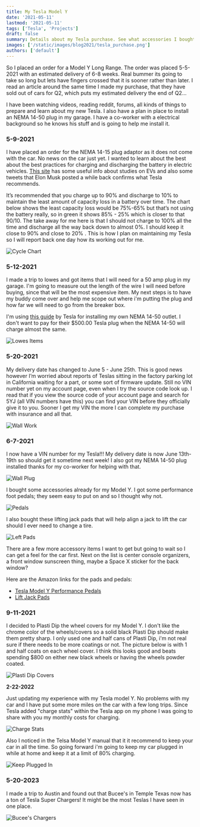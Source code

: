 ```yaml
---
title: My Tesla Model Y
date: '2021-05-11'
lastmod: '2021-05-11'
tags: ['Tesla', 'Projects']
draft: false
summary: Details about my Tesla purchase. See what accessories I bought for my car and what modifcations I have made.
images: ['/static/images/blog2021/tesla_purchase.png']
authors: ['default']
---
```


So I placed an order for a Model Y Long Range. The order was placed 5-5-2021 with an estimated delivery of 6-8 weeks. Real bummer
 its going to take so long but lets have fingers crossed that it is sooner rather than later. I read an article around the same time
  I made my purchase, that they have sold out of cars for Q2, which puts my estimated delivery the end of Q2...

I have been watching videos, reading reddit, forums, all kinds of things to prepare and learn about my new Tesla. I also have a 
plan in place to install an NEMA 14-50 plug in my garage. I have a co-worker with a electrical background so he knows his stuff and is going to help me install it.

### 5-9-2021

I have placed an order for the NEMA 14-15 plug adaptor as it does not come with the car. No news on the car just yet. I wanted to 
learn about the best about the best practices for charging and discharging the battery in electric vehicles. 
[This site](https://batteryuniversity.com/learn/article/how_to_prolong_lithium_based_batteries) has some 
useful info about studies on EVs and also some tweets that Elon Musk posted a while back confirms what Tesla recommends.

It’s recommended that you charge up to 90% and discharge to 10% to maintain the least amount of capacity loss in a battery over time. 
The chart below shows the least capacity loss would be 75%-65% but that’s not using the battery really, so in green it 
shows 85% - 25% which is closer to that 90/10. The take away for me here is that I should not charge to 100% all the time and discharge 
all the way back down to almost 0%. I should keep it close to 90% and close to 20% . This is how I plan on maintaining my Tesla so I will
report back one day how its working out for me.

![Cycle Chart](/static/images/blog2021/tesla_cycle_chart.jpg)

### 5-12-2021

I made a trip to lowes and got items that I will need for a 50 amp plug in my garage. I'm going to measure out the length of the wire I 
will need before buying, since that will be the most expensive item. My next steps is to have my buddy come over and help me scope out 
where i'm putting the plug and how far we will need to go from the breaker box.

I'm using [this guide](https://www.tesla.com/sites/default/files/pdfs/installation-guides/nema-14-50-installation-guide.pdf) by Tesla for installing my own NEMA 14-50 outlet. I don't want to pay for their $500.00 Tesla plug when the NEMA 14-50 
will charge almost the same.

![Lowes Items](/static/images/blog2021/lowes_items.jpg)

### 5-20-2021

My delivery date has changed to June 5 - June 25th. This is good news however I’m worried about reports of Teslas sitting in the factory parking lot 
in California waiting for a part, or some sort of firmware update. Still no VIN number yet on my account page, even when I try the source code look 
up. I read that if you view the source code of your account page and search for 5YJ (all VIN numbers have this) you can find your VIN before they 
officially give it to you. Sooner I get my VIN the more I can complete my purchase with insurance and all that.

![Wall Work](/static/images/blog2021/wall_wire.jpg)

### 6-7-2021

I now have a VIN number for my Tesla!!! My delivery date is now June 13th-19th so should get it sometime next week! I also got my NEMA 14-50 plug installed
thanks for my co-worker for helping with that.

![Wall Plug](/static/images/blog2021/1450_plug.jpg)

I bought some accessories already for my Model Y. I got some performance foot pedals; they seem easy to put on and so I thought why not.

![Pedals](/static/images/blog2021/modely_pedals.jpg)

I also bought these lifting jack pads that will help align a jack to lift the car should I ever need to change a tire.

![Left Pads](/static/images/blog2021/car_liftpads.jpg)

There are a few more accessory items I want to get but going to wait so I can get a feel for the car first. Next on the list is center console organizers,
a front window sunscreen thing, maybe a Space X sticker for the back window?

Here are the Amazon links for the pads and pedals:

* [Tesla Model Y Performance Pedals](https://www.amazon.com/gp/product/B07DFZMTN8/ref=ppx_yo_dt_b_asin_title_o00_s00?ie=UTF8&psc=1)
* [Lift Jack Pads](https://www.amazon.com/gp/product/B07QR19NM9/ref=ppx_yo_dt_b_asin_title_o00_s00?ie=UTF8&psc=1)

### 9-11-2021

I decided to Plasti Dip the wheel covers for my Model Y. I don't like the chrome color of the wheels/covers so a solid black
Plasti Dip should make them pretty sharp. I only used one and half cans of Plasti Dip, i'm not real sure if there needs to be 
more coatings or not. The picture below is with 1 and half coats on each wheel cover. I think this looks good and beats spending
$800 on either new black wheels or having the wheels powder coated.

![Plasti Dip Covers](/static/images/blog2021/tesla_cover_dip.jpg)

**2-22-2022**

Just updating my experience with my Tesla model Y. No problems with my car and I have put some more miles on the car with
a few long trips. Since Tesla added "charge stats" within the Tesla app on my phone I was going to share with you my 
monthly costs for charging.

![Charge Stats](/static/images/blog2021/chargestats.jpeg)

Also I noticed in the Telsa Model Y manual that it it recommend to keep your car in all the time. So going forward i'm 
going to keep my car plugged in while at home and keep it at a limit of 80% charging.

![Keep Plugged In](/static/images/blog2021/pluggedin.png)

### 5-20-2023

I made a trip to Austin and found out that Bucee's in Temple Texas now has a ton of Tesla Super Chargers! It might be the 
most Teslas I have seen in one place.

![Bucee's Chargers](/static/images/blog2023/templetx_bucees.jpg)